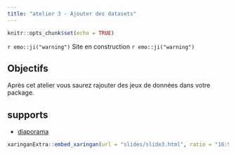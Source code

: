 ```yaml
---
title: "atelier 3 - Ajouter des datasets"
---
```


```r
knitr::opts_chunk$set(echo = TRUE)
```

`r emo::ji("warning")` Site en construction `r emo::ji("warning")`

## Objectifs

Après cet atelier vous saurez rajouter des jeux de données dans votre package.

## supports

- [diaporama](slides/slide3.html)

```r
xaringanExtra::embed_xaringan(url = "slides/slide3.html", ratio = "16:9")
```